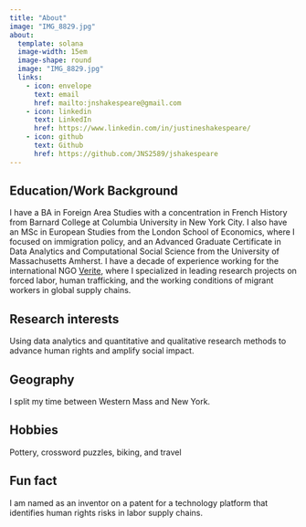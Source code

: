 ```yaml
---
title: "About"
image: "IMG_8829.jpg"
about:
  template: solana
  image-width: 15em
  image-shape: round
  image: "IMG_8829.jpg"
  links:
    - icon: envelope
      text: email
      href: mailto:jnshakespeare@gmail.com
    - icon: linkedin
      text: LinkedIn
      href: https://www.linkedin.com/in/justineshakespeare/
    - icon: github
      text: Github
      href: https://github.com/JNS2589/jshakespeare
---
```


## Education/Work Background

I have a BA in Foreign Area Studies with a concentration in French History from Barnard College at Columbia University in New York City. I also have an MSc in European Studies from the London School of Economics, where I focused on immigration policy, and an Advanced Graduate Certificate in Data Analytics and Computational Social Science from the University of Massachusetts Amherst. I have a decade of experience working for the international NGO [Verite](http://www.verite.org), where I specialized in leading research projects on forced labor, human trafficking, and the working conditions of migrant workers in global supply chains.

## Research interests

Using data analytics and quantitative and qualitative research methods to advance human rights and amplify social impact.

## Geography

I split my time between Western Mass and New York.

## Hobbies

Pottery, crossword puzzles, biking, and travel

## Fun fact

I am named as an inventor on a patent for a technology platform that identifies human rights risks in labor supply chains.

